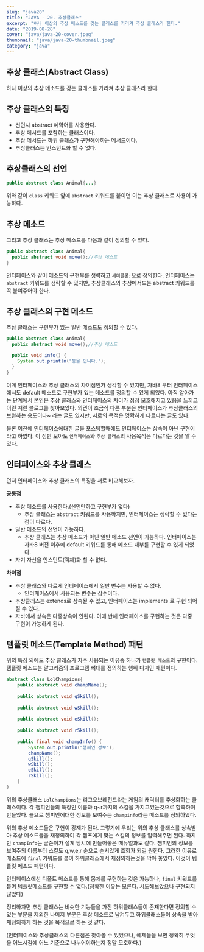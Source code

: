 ```yaml
---
slug: "java20"
title: "JAVA - 20. 추상클래스"
excerpt: "하나 이상의 추상 메소드를 갖는 클래스를 가리켜 추상 클래스라 한다."
date: "2019-08-28"
cover: "java/java-20-cover.jpeg"
thumbnail: "java/java-20-thumbnail.jpeg"
category: "java"
---
```


## 추상 클래스(Abstract Class)
하나 이상의 추상 메소드를 갖는 클래스를 가리켜 추상 클래스라 한다.

## 추상 클래스의 특징
- 선언시 abstract 예약어를 사용한다.
- 추상 메서드를 포함하는 클래스이다.
- 추상 메서드는 하위 클래스가 구현해야하는 메서드이다.
- 추상클래스는 인스턴트화 할 수 없다.

## 추상클래스의 선언
```java
public abstract class Animal{...}
```
위와 같이 `class` 키워드 앞에 `abstract` 키워드를 붙이면 이는 추상 클래스로 사용이 가능하다. 

## 추상 메소드
그리고 추상 클래스는 추상 메소드를 다음과 같이 정의할 수 있다.
```java
public abstract class Animal{
  public abstract void move();//추상 메소드
}
```
인터페이스와 같이 메소드의 구현부를 생략하고 `세미클론;`으로 정의한다. 인터페이스는 `abstract` 키워드를 생략할 수 있지만, 추상클래스의 추상메서드는 abstract 키워드를 꼭 붙여주어야 한다. 

## 추상 클래스의 구현 메소드
추상 클래스는 구현부가 있는 일반 메소드도 정의할 수 있다.
```java
public abstract class Animal{
  public abstract void move();//추상 메소드

  public void info() {
    System.out.println("동물 입니다.");
  }
}
```
이게 인터페이스와 추상 클래스의 차이점인가 생각할 수 있지만, 자바8 부터 인터페이스에서도 default 메소드로 구현부가 있는 메소드를 정의할 수 있게 되었다. 아직 알아가는 단계에서 본인은 추상 클래스와 인터페이스의 차이가 점점 모호해지고 있음을 느끼고 이런 저런 블로그를 찾아보았다. 의견이 조금식 다른 부분은 인터페이스가 추상클래스의 보완하는 용도이다~ 라는 글도 있지만, 서로의 목적은 명확하게 다르다는 글도 있다.

물론 이전에 [인터페이스](https://gojaebeom.github.io/blog/java19)에대한 글을 포스팅할때에도 인터페이스는 상속이 아닌 구현이라고 하였다. 이 점만 보아도 `인터페이스`와 `추상 클래스`의 사용목적은 다르다는 것을 알 수 있다. 

## 인터페이스와 추상 클래스
먼저 인터페이스와 추상 클래스의 특징을 서로 비교해보자.

**공통점**
- 추상 메소드를 사용한다.(선언만하고 구현부가 없다)
  - 추상 클래스는 `abstract` 키워드를 사용하지만, 인터페이스는 생략할 수 있다는 점이 다르다.
- 일반 메소드의 선언이 가능하다.
  - 추상 클래스는 추상 메소드가 아닌 일반 메소드 선언이 가능하다. 인터페이스는 자바8 버전 이후에 default 키워드를 통해 메소드 내부를 구현할 수 있게 되었다.
- 자기 자신을 인스턴트(객체)화 할 수 없다.

**차이점**
- 추상 클래스와 다르게 인터페이스에서 일반 변수는 사용할 수 없다.
  - 인터페이스에서 사용되는 변수는 상수이다.
- 추상클래스는 extends로 상속될 수 있고, 인터페이스는 implements 로 구현 되어질 수 있다.
- 자바에서 상속은 다중상속이 안된다. 이에 반해 인터페이스를 구현하는 것은 다중 구현이 가능하게 된다.

## 템플릿 메소드(Template Method) 패턴
위의 특징 외에도 추상 클래스가 자주 사용되는 이유중 하나가 `템플릿 메소드`의 구현이다. 템플릿 메소드는 알고리즘의 프로그램 뼈대를 정의하는 행위 디자인 패턴이다.

```java
abstract class LolChampions{
	public abstract void champName();
	
	public abstract void qSkill();
	
	public abstract void wSkill();
	
	public abstract void eSkill();
	
	public abstract void rSkill();
	
	public final void champInfo() {
		System.out.println("챔피언 정보");
		champName();
		qSkill();
		wSkill();
		eSkill();
		rSkill();
	}
}
```
위의 추상클래스 `LolChampions`는 리그오브레전드라는 게임의 캐릭터를 추상화하는 클래스이다. 각 챔피언들의 특징인 이름과 q~r까지의 스킬을 가지고있는것으로 함축하여 만들었다. 끝으로 챔피언에대한 정보를 보여주는 `champinfo`라는 메소드를 정의하였다. 

위의 추상 메소드들은 구현이 강제가 된다. 그렇기에 우리는 위의 추상 클래스를 상속받아 추상 메소드들을 재정의하여 각 챔프에게 맞는 스킬의 정보를 입력해주면 된다. 하지만 `champInfo`는 글쓴이가 설계 당시에 만들어놓은 메뉴얼과도 같다. 챔피언의 정보를 보여주되 이름부터 스킬도 q,w,e,r 순으로 순서있게 조회가 되길 원한다. 그러한 이유로 메소드에  `final` 키워드를 붙여 하위클래스에서 재정의하는것을 막아 놓았다. 이것이 템플릿 메소드 패턴이다. 

인터페이스에선 디폴트 메소드를 통해 몸체를 구현하는 것은 가능하나, `final` 키워드를 붙여 템플릿메소드를 구현할 수 없다.(정확한 이유는 모른다. 시도해보았으나 구현되지 않았다)

정리하자면 추상 클래스는 비슷한 기능들을 가진 하위클래스들이 존재한다면 정의할 수 있는 부분을 제외한 나머지 부분은 추상 메소드로 남겨두고 하위클래스들이 상속을 받아 재정의하게 하는 것을 목적으로 하는 것 같다.

(인터페이스와 추상클래스의 다른점은 찾아볼 수 있었으나, 예제들을 보면 정확히 무엇을 어느시점에 어느 기준으로 나누어야하는지 정말 모호하다.)